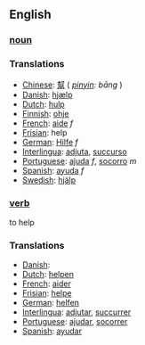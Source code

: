 ==English==
===[[noun]]===

===Translations===

*[[Chinese]]: [[幫]] ( ''[[pinyin]]: bāng'' )
*[[Danish]]: [[hjælp]]
*[[Dutch]]: [[hulp]]
*[[Finnish]]: [[ohje]]
*[[French]]: [[aide]] ''f''
*[[Frisian]]: help
*[[German]]: [[Hilfe]] ''f''
*[[Interlingua]]: [[adjuta]], [[succurso]]
*[[Portuguese]]: [[ajuda]] ''f'', [[socorro]] ''m''
*[[Spanish]]: [[ayuda]] ''f''
*[[Swedish]]: [[hjälp]]

===[[verb]]===

to help

===Translations===

*[[Danish]]: [[]]
*[[Dutch]]: [[helpen]]
*[[French]]: [[aider]]
*[[Frisian]]: [[helpe]]
*[[German]]: [[helfen]]
*[[Interlingua]]: [[adjutar]], [[succurrer]]
*[[Portuguese]]: [[ajudar]], [[socorrer]]
*[[Spanish]]: [[ayudar]]
